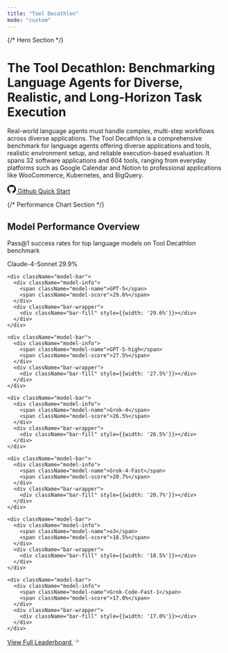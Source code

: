 ```yaml
---
title: "Tool Decathlon"
mode: "custom"
---
```


<div className="homepage-container">

{/* Hero Section */}
<div className="hero-section">
  <div className="hero-content">
    <h1 className="hero-title">The Tool Decathlon: Benchmarking Language Agents for Diverse, Realistic, and Long-Horizon Task Execution</h1>
    <p className="hero-description">
      Real-world language agents must handle complex, multi-step workflows across diverse applications. 
      The Tool Decathlon is a comprehensive benchmark for language agents offering diverse applications and tools, 
      realistic environment setup, and reliable execution-based evaluation. It spans 32 software applications 
      and 604 tools, ranging from everyday platforms such as Google Calendar and Notion to professional applications 
      like WooCommerce, Kubernetes, and BigQuery.
    </p>
    <div className="hero-actions">
      <a href="https://github.com" className="btn-github">
        <svg width="20" height="20" viewBox="0 0 24 24" fill="currentColor">
          <path d="M12 0c-6.626 0-12 5.373-12 12 0 5.302 3.438 9.8 8.207 11.387.599.111.793-.261.793-.577v-2.234c-3.338.726-4.033-1.416-4.033-1.416-.546-1.387-1.333-1.756-1.333-1.756-1.089-.745.083-.729.083-.729 1.205.084 1.839 1.237 1.839 1.237 1.07 1.834 2.807 1.304 3.492.997.107-.775.418-1.305.762-1.604-2.665-.305-5.467-1.334-5.467-5.931 0-1.311.469-2.381 1.236-3.221-.124-.303-.535-1.524.117-3.176 0 0 1.008-.322 3.301 1.23.957-.266 1.983-.399 3.003-.404 1.02.005 2.047.138 3.006.404 2.291-1.552 3.297-1.23 3.297-1.23.653 1.653.242 2.874.118 3.176.77.84 1.235 1.911 1.235 3.221 0 4.609-2.807 5.624-5.479 5.921.43.372.823 1.102.823 2.222v3.293c0 .319.192.694.801.576 4.765-1.589 8.199-6.086 8.199-11.386 0-6.627-5.373-12-12-12z"/>
        </svg>
        Github
      </a>
      <a href="/docs/env" className="btn-contribute">Quick Start</a>
    </div>
  </div>
</div>

{/* Performance Chart Section */}
<div className="performance-section">
  <div className="performance-header">
    <h2 className="performance-title">Model Performance Overview</h2>
    <p className="performance-description">
      Pass@1 success rates for top language models on Tool Decathlon benchmark
    </p>
  </div>
  
  <div className="chart-container">
    <div className="model-bar">
      <div className="model-info">
        <span className="model-name">Claude-4-Sonnet</span>
        <span className="model-score">29.9%</span>
      </div>
      <div className="bar-wrapper">
        <div className="bar-fill" style={{width: '29.9%'}}></div>
      </div>
    </div>
    
    <div className="model-bar">
      <div className="model-info">
        <span className="model-name">GPT-5</span>
        <span className="model-score">29.6%</span>
      </div>
      <div className="bar-wrapper">
        <div className="bar-fill" style={{width: '29.6%'}}></div>
      </div>
    </div>
    
    <div className="model-bar">
      <div className="model-info">
        <span className="model-name">GPT-5-high</span>
        <span className="model-score">27.5%</span>
      </div>
      <div className="bar-wrapper">
        <div className="bar-fill" style={{width: '27.5%'}}></div>
      </div>
    </div>
    
    <div className="model-bar">
      <div className="model-info">
        <span className="model-name">Grok-4</span>
        <span className="model-score">26.5%</span>
      </div>
      <div className="bar-wrapper">
        <div className="bar-fill" style={{width: '26.5%'}}></div>
      </div>
    </div>
    
    <div className="model-bar">
      <div className="model-info">
        <span className="model-name">Grok-4-Fast</span>
        <span className="model-score">20.7%</span>
      </div>
      <div className="bar-wrapper">
        <div className="bar-fill" style={{width: '20.7%'}}></div>
      </div>
    </div>
    
    <div className="model-bar">
      <div className="model-info">
        <span className="model-name">o3</span>
        <span className="model-score">18.5%</span>
      </div>
      <div className="bar-wrapper">
        <div className="bar-fill" style={{width: '18.5%'}}></div>
      </div>
    </div>
    
    <div className="model-bar">
      <div className="model-info">
        <span className="model-name">Grok-Code-Fast-1</span>
        <span className="model-score">17.0%</span>
      </div>
      <div className="bar-wrapper">
        <div className="bar-fill" style={{width: '17.0%'}}></div>
      </div>
    </div>
  </div>
  
  <div className="chart-footer">
    <a href="/docs/leaderboard" className="view-leaderboard-link">
      View Full Leaderboard
      <svg className="link-icon" width="16" height="16" viewBox="0 0 24 24" fill="none" stroke="currentColor" strokeWidth="2">
        <path d="M5 12h14M12 5l7 7-7 7"/>
      </svg>
    </a>
  </div>
</div>


</div>